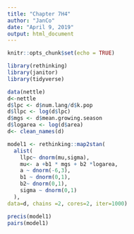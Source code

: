 ```yaml
---
title: "Chapter 7H4"
author: "JanCo"
date: "April 9, 2019"
output: html_document
---
```


```r
knitr::opts_chunk$set(echo = TRUE)
```

```r
library(rethinking)
library(janitor)
library(tidyverse)
```

```r
data(nettle)
d<-nettle
d$lpc <- d$num.lang/d$k.pop
d$llpc <- log(d$lpc)
d$mgs <- d$mean.growing.season
d$logarea <- log(d$area)
d<- clean_names(d)
```

```r
model1 <- rethinking::map2stan(
  alist(
    llpc~ dnorm(mu,sigma),
    mu<- a +b1 * mgs + b2 *logarea,
    a ~ dnorm(-6,3),
    b1 ~ dnorm(0,1),
    b2~ dnorm(0,1),
    sigma ~ dnorm(0,1)
  ),
data=d, chains =2, cores=2, iter=1000)

precis(model1)
pairs(model1)
```

```r

```



